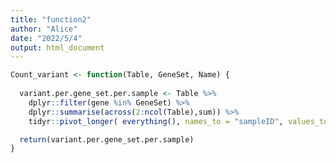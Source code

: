 ```yaml
---
title: "function2"
author: "Alice"
date: "2022/5/4"
output: html_document
---
```

```r
Count_variant <- function(Table, GeneSet, Name) {
  
  variant.per.gene_set.per.sample <- Table %>%
    dplyr::filter(gene %in% GeneSet) %>%
    dplyr::summarise(across(2:ncol(Table),sum)) %>%
    tidyr::pivot_longer( everything(), names_to = "sampleID", values_to = Name)

  return(variant.per.gene_set.per.sample)
}
```

